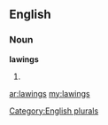 ==English==

===Noun===
'''lawings'''

# {{plural of|[[lawing]]}}

[[Category:English plurals]]

[[ar:lawings]]
[[my:lawings]]